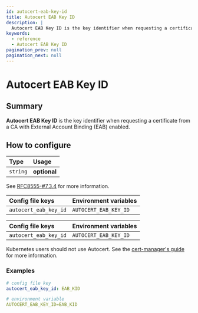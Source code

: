 ```yaml
---
id: autocert-eab-key-id
title: Autocert EAB Key ID
description: |
  Autocert EAB Key ID is the key identifier when requesting a certificate from a CA with External Account Binding enabled.
keywords:
  - reference
  - Autocert EAB Key ID
pagination_prev: null
pagination_next: null
---
```



# Autocert EAB Key ID

## Summary

**Autocert EAB Key ID** is the key identifier when requesting a certificate from a CA with External Account Binding (EAB) enabled.

## How to configure

| **Type** | **Usage** |
| :--- | :--- |
| `string` | **optional** |

See [RFC8555-#7.3.4](https://datatracker.ietf.org/doc/html/rfc8555#section-7.3.4) for more information.

<Tabs>
<TabItem value="Core" label="Core">

| **Config file keys** | **Environment variables** |
| :--- | :--- |
| `autocert_eab_key_id` | `AUTOCERT_EAB_KEY_ID` |

</TabItem>
<TabItem value="Enterprise" label="Enterprise">

| **Config file keys** | **Environment variables** |
| :--- | :--- |
| `autocert_eab_key_id` | `AUTOCERT_EAB_KEY_ID` |

</TabItem>
<TabItem value="Kubernetes" label="Kubernetes">

Kubernetes users should not use Autocert. See the [cert-manager's guide](https://cert-manager.io/docs/tutorials/acme/pomerium-ingress/) for more information.

</TabItem>
</Tabs>

### Examples

```yaml
# config file key
autocert_eab_key_id: EAB_KID

# environment variable
AUTOCERT_EAB_KEY_ID=EAB_KID
```
